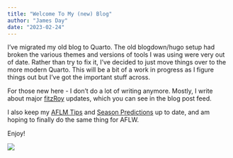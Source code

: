 ```yaml
---
title: "Welcome To My (new) Blog"
author: "James Day"
date: "2023-02-24"
---
```


I've migrated my old blog to Quarto. The old blogdown/hugo setup had broken the various themes and versions of tools I was using were very out of date. Rather than try to fix it, I've decided to just move things over to the more modern Quarto. This will be a bit of a work in progress as I figure things out but I've got the important stuff across.

For those new here - I don't do a lot of writing anymore. Mostly, I write about major [fitzRoy](https://github.com/jimmyday12/fitzRoy) updates, which you can see in the blog post feed.

I also keep my [AFLM Tips](../../pages/aflm-games.qmd) and [Season Predictions](../../pages/aflm-predictions.qmd) up to date, and am hoping to finally do the same thing for AFLW.

Enjoy!

![](table.png)
